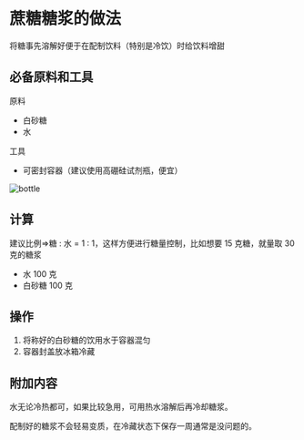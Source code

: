 # 蔗糖糖浆的做法

将糖事先溶解好便于在配制饮料（特别是冷饮）时给饮料增甜

## 必备原料和工具

原料

- 白砂糖
- 水

工具

- 可密封容器（建议使用高硼硅试剂瓶，便宜）

![bottle](./bottle.jpg)

## 计算

建议比例=>糖 : 水 = 1 : 1，这样方便进行糖量控制，比如想要 15 克糖，就量取 30 克的糖浆

- 水 100 克
- 白砂糖 100 克

## 操作

1. 将称好的白砂糖的饮用水于容器混匀
2. 容器封盖放冰箱冷藏

## 附加内容

水无论冷热都可，如果比较急用，可用热水溶解后再冷却糖浆。

配制好的糖浆不会轻易变质，在冷藏状态下保存一周通常是没问题的。


